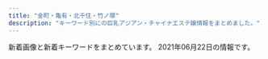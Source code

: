 ```yaml
---
title: "金町・亀有・北千住・竹ノ塚"
description: "キーワード別にの巨乳アジアン・チャイナエステ嬢情報をまとめました。"
---
```


新着画像と新着キーワードをまとめています。
2021年06月22日の情報です。

<DmmAffiliateIns />
<KeywordTable
  shops={
    [
    {
        "url": "https://lush.jpn.vin/",
        "name": "\u30e9\u30c3\u30b7\u30e5",
        "img_links": [
            "https://lush.jpn.vin/images/lb.png",
            "https://lush.jpn.vin/photos/sites/6/2020/12/2020121402091934.jpg",
            "https://lush.jpn.vin/images/tit_pick.jpg",
            "https://lush.jpn.vin/photos/sites/6/2020/12/2020121402082025.jpg",
            "https://lush.jpn.vin/photos/sites/6/2021/05/202105260132415.jpg",
            "https://lush.jpn.vin/photos/sites/6/2020/12/202012140206371.jpg",
            "https://lush.jpn.vin/images/room4.jpg",
            "https://lush.jpn.vin/images/tit_staff.jpg",
            "https://lush.jpn.vin/images/room1.jpg",
            "https://lush.jpn.vin/images/bg_comend.jpg",
            "https://lush.jpn.vin/images/end.jpg",
            "https://lush.jpn.vin/images/top.png",
            "https://lush.jpn.vin/images/rb.png",
            "https://lush.jpn.vin/images/room2.jpg",
            "https://lush.jpn.vin/photos/sites/6/2021/01/2021011906135643.jpg",
            "https://lush.jpn.vin/photos/sites/6/2021/02/2021021804400223.jpg",
            "https://lush.jpn.vin/images/side_mobile.png",
            "https://lush.jpn.vin/images/tit_news.png",
            "https://lush.jpn.vin/images/room3.jpg",
            "https://lush.jpn.vin/images/girl.png",
            "https://lush.jpn.vin/photos/sites/6/2021/01/2021012905303514.jpg",
            "https://lush.jpn.vin/images/border-bottom.png",
            "https://lush.jpn.vin/photos/sites/6/2020/12/2020121402072787.jpg"
        ],
        "station": "JR\u91d1\u753a\u99c5\u5317\u53e3",
        "keywords": {
            "86": 27,
            "90": 9,
            "87": 9,
            "D": 36,
            "85": 9,
            "88": 9,
            "C": 15,
            "89": 9
        }
    },
    {
        "keywords": {},
        "name": "heart Peace \uff5e\u30cf\u30fc\u30c8\u30d4\u30fc\u30b9\uff5e",
        "url": "https://heart-peace.business.site/",
        "img_links": [],
        "station": "\u7dbe\u702c\u99c5"
    },
    {
        "url": "https://renren.tyo.cm/",
        "keywords": {
            "E": 2,
            "85": 2,
            "C": 1,
            "88": 3,
            "D": 3,
            "86": 1,
            "83": 1,
            "F": 1
        },
        "station": "JR\u4e80\u6709\u99c5\u5357\u53e3",
        "name": "Aroma RenRen",
        "img_links": [
            "https://renren.tyo.cm/images/tit_pick.png",
            "https://renren.tyo.cm/images/acc5.jpg",
            "https://renren.tyo.cm/images/acc3.jpg",
            "https://renren.tyo.cm/images/acc6.jpg",
            "https://renren.tyo.cm/images/link_nav06.jpg",
            "https://renren.tyo.cm/photos/sites/41/2021/05/2021052004155822.jpg",
            "https://renren.tyo.cm/images/top.png",
            "https://renren.tyo.cm/images/side_mobile.jpg",
            "https://renren.tyo.cm/images/link_nav02.jpg",
            "https://renren.tyo.cm/photos/sites/41/2021/05/2021052004154611.jpg",
            "https://renren.tyo.cm/images/link_nav05.jpg",
            "https://renren.tyo.cm/images/acc1.jpg",
            "https://renren.tyo.cm/images/acc4.jpg",
            "https://renren.tyo.cm/images/link_nav01.jpg",
            "https://renren.tyo.cm/images/link_nav04.jpg",
            "https://renren.tyo.cm/images/side_tel.jpg",
            "https://renren.tyo.cm/images/sp_top.png",
            "https://renren.tyo.cm/photos/sites/41/2021/05/2021052004154256.jpg",
            "https://renren.tyo.cm/images/link_nav03.jpg",
            "https://renren.tyo.cm/photos/sites/41/2021/05/2021052004153875.jpg",
            "https://renren.tyo.cm/images/staff02.png",
            "https://renren.tyo.cm/photos/sites/41/2021/05/2021052004155498.jpg",
            "https://renren.tyo.cm/images/end.png",
            "https://renren.tyo.cm/images/tit_link.png",
            "https://renren.tyo.cm/images/staff01.png",
            "https://renren.tyo.cm/photos/sites/41/2021/05/2021052004155091.jpg",
            "https://renren.tyo.cm/images/tit_new.png",
            "https://renren.tyo.cm/photos/sites/41/2021/05/202105200415347.jpg",
            "https://renren.tyo.cm/images/acc2.jpg"
        ]
    },
    {
        "keywords": {},
        "url": "http://kenkohouse.com/",
        "img_links": [],
        "station": "JR\u4e80\u6709\u99c5\u5317\u53e3",
        "name": "\u30b5\u30e9\u30f3"
    },
    {
        "url": "http://esthe-aroma.xyz/",
        "keywords": {
            "87": 3,
            "86": 3
        },
        "name": "\u5927\u5bb6\u65cf",
        "img_links": [
            "http://esthe-aroma.xyz/images/acc.jpg",
            "http://esthe-aroma.xyz/images/esthe3.jpg",
            "http://esthe-aroma.xyz/images/cg01.jpg",
            "http://esthe-aroma.xyz/images/home.png",
            "http://esthe-aroma.xyz/images/main1.jpg",
            "http://esthe-aroma.xyz/images/gallery.png",
            "http://esthe-aroma.xyz/images/clear.png",
            "http://esthe-aroma.xyz/images/info.png",
            "http://esthe-aroma.xyz/images/main-sp.jpg",
            "http://esthe-aroma.xyz/images/friend.png",
            "http://esthe-aroma.xyz/images/header3.png",
            "http://esthe-aroma.xyz/images/blog_002.png",
            "http://esthe-aroma.xyz/images/home_002.png",
            "http://esthe-aroma.xyz/images/esthe1.jpg",
            "http://esthe-aroma.xyz/images/link.png",
            "http://esthe-aroma.xyz/images/cg02.jpg",
            "http://esthe-aroma.xyz/images/esthe2.jpg",
            "http://esthe-aroma.xyz/images/staff.png",
            "http://esthe-aroma.xyz/images/acc1.jpg"
        ],
        "station": "\u7af9\u30ce\u585a\u99c5\u6771\u53e3"
    },
    {
        "keywords": {
            "D": 20,
            "83": 5,
            "85": 10,
            "87": 5
        },
        "img_links": [
            "http://rakuen.ies.fun/photos/sites/40/2021/05/2021053105040626.jpg",
            "http://rakuen.ies.fun/images/room3.jpg",
            "http://rakuen.ies.fun/images/room1.jpg",
            "http://rakuen.ies.fun/images/s_link.png",
            "http://rakuen.ies.fun/images/room2.jpg",
            "http://rakuen.ies.fun/images/info.jpg",
            "http://rakuen.ies.fun/images/s_news.jpg",
            "http://rakuen.ies.fun/photos/sites/40/2021/05/2021053105040853.jpg",
            "http://rakuen.ies.fun/photos/sites/40/2021/05/2021053105040766.jpg",
            "http://rakuen.ies.fun/images/s_staff.png",
            "http://rakuen.ies.fun/images/info2.jpg",
            "http://rakuen.ies.fun/images/room4.jpg",
            "http://rakuen.ies.fun/images/s3.jpg",
            "http://rakuen.ies.fun/images/tel.jpg",
            "http://rakuen.ies.fun/images/mobile.jpg",
            "http://rakuen.ies.fun/photos/sites/40/2021/05/2021053105040675.jpg"
        ],
        "station": "\u897f\u65b0\u4e95\u99c5\u897f\u53e3",
        "url": "http://rakuen.ies.fun/",
        "name": "\u7e01"
    },
    {
        "name": "\u82b1\u6d77",
        "url": "http://manzoku666.ests.jp/",
        "station": "JR\u4e80\u6709\u99c5\u5317\u53e3",
        "img_links": [],
        "keywords": {}
    },
    {
        "img_links": [
            "http://spring02.est888.com/css/top02-left.png",
            "http://spring02.est888.com/css/staff/staff11.png",
            "http://spring02.est888.com/css/nav/nav-005.png",
            "http://spring02.est888.com/css/staff/staff01-a.png",
            "http://spring02.est888.com/css/staff/staff12-b.png",
            "http://spring02.est888.com/css/staff/staff010.png",
            "http://spring02.est888.com/css/staff/staff005-b.png",
            "http://spring02.est888.com/css/staff/staff01.png",
            "http://spring02.est888.com/css/top04.png",
            "http://spring02.est888.com/css/staff/staff11-a.png",
            "http://spring02.est888.com/css/staff/staff008-b.png",
            "http://spring02.est888.com/css/tel.png",
            "http://spring02.est888.com/css/staff/staff09-a.png",
            "http://spring02.est888.com/css/staff/staff005.png",
            "http://spring02.est888.com/css/staff/staff003-b.png",
            "http://spring02.est888.com/css/staff/staff04-b.png",
            "http://spring02.est888.com/css/nav/nav-006.png",
            "http://spring02.est888.com/css/staff/staff010-b.png",
            "http://spring02.est888.com/css/staff/staff03-a.png",
            "http://spring02.est888.com/css/staff/staff005-a.png",
            "http://spring02.est888.com/css/osusume01.png",
            "http://spring02.est888.com/css/staff/staff010-a.png",
            "http://spring02.est888.com/css/staff/staff04-a.png",
            "http://spring02.est888.com/css/top003.png",
            "http://spring02.est888.com/css/nav/nav-001.png",
            "http://spring02.est888.com/css/nav/nav-002.png",
            "http://spring02.est888.com/css/staff/staff09.png",
            "http://spring02.est888.com/css/nav/nav-004.png",
            "http://spring02.est888.com/css/staff/staff01-b.png",
            "http://spring02.est888.com/css/staff/staff03.png",
            "http://spring02.est888.com/css/top01.png",
            "http://spring02.est888.com/css/nav/nav-003.png",
            "http://spring02.est888.com/css/staff/staff12-a.png",
            "http://spring02.est888.com/css/staff/staff12.png",
            "http://spring02.est888.com/css/staff/staff0008.png",
            "http://spring02.est888.com/css/staff/staff09-b.png",
            "http://spring02.est888.com/css/staff/staff04.png",
            "http://spring02.est888.com/css/staff/staff11-b.png"
        ],
        "url": "http://spring02.est888.com/",
        "keywords": {
            "90": 3,
            "G": 1,
            "85": 3,
            "89": 1,
            "E": 2,
            "84": 1,
            "C": 4,
            "91": 1
        },
        "name": "Spring-\u30b9\u30d7\u30ea\u30f3\u30b0-",
        "station": "\u7dbe\u702c\u99c5\u897f\u53e3"
    },
    {
        "name": "\u685c",
        "img_links": [
            "https://besteste.com/staffPhoto/b20210206174200.jpg",
            "https://besteste.com/staffPhoto/b20210206174605.jpg",
            "https://besteste.com/staffPhoto/b20210617135051.jpg",
            "https://besteste.com/staffPhoto/b20210617134943.jpg",
            "https://besteste.com/images/returnBtn.png",
            "https://besteste.com/staffPhoto/b20210206174033.jpg",
            "https://besteste.com/images/slider1/03.jpg",
            "https://besteste.com/staffPhoto/s20210617134705.jpg",
            "https://besteste.com/staffPhoto/b20210206174451.jpg",
            "https://besteste.com/js/sliderLine/slide_next.png",
            "https://besteste.com/staffPhoto/s20210617134905.jpg",
            "https://besteste.com/staffPhoto/b20210617135141.jpg",
            "https://besteste.com/images/mobile.jpg",
            "https://besteste.com/staffPhoto/s20210617135051.jpg",
            "https://besteste.com/js/sliderLine/slide_prev.png",
            "https://besteste.com/staffPhoto/s20210617135141.jpg",
            "https://besteste.com/staffPhoto/s20210617134943.jpg",
            "https://besteste.com/staffPhoto/b20210617134905.jpg",
            "https://besteste.com/staffPhoto/b20210206174329.jpg",
            "https://besteste.com/staffPhoto/s20210617134529.jpg",
            "https://besteste.com/images/slider1/01.jpg",
            "https://besteste.com/staffPhoto/s20210617134759.jpg",
            "https://besteste.com/staffPhoto/b20210617134759.jpg",
            "https://besteste.com/staffPhoto/b20210617134705.jpg",
            "https://besteste.com/staffPhoto/b20210617134529.jpg"
        ],
        "keywords": {
            "D": 1,
            "86": 1,
            "C": 1
        },
        "station": "JR\u4e80\u6709\u99c5\u5317\u53e3",
        "url": "https://besteste.com/"
    },
    {
        "url": "http://angela.esjp.xyz/",
        "keywords": {},
        "station": "\u7dbe\u702c\u99c5\u6771\u53e3",
        "name": "Angela \u30a2\u30f3\u30b8\u30a7\u30e9",
        "img_links": [
            "http://angela.esjp.xyz/images/nophotos.jpg",
            "http://angela.esjp.xyz/images/topbg.jpg",
            "http://angela.esjp.xyz/images/newsbg.png",
            "http://angela.esjp.xyz/images/roomimg/photo01.jpg",
            "http://angela.esjp.xyz/girl/2.jpg",
            "http://angela.esjp.xyz/girl/1.jpg",
            "http://angela.esjp.xyz/girl/6.jpg",
            "http://angela.esjp.xyz/girl/4.jpg",
            "http://angela.esjp.xyz/girl/5.jpg",
            "http://angela.esjp.xyz/girl/3.jpg",
            "http://angela.esjp.xyz/images/staff_bg.png",
            "http://angela.esjp.xyz/images/roomimg/photo02.jpg",
            "http://angela.esjp.xyz/images/tel_footer.png",
            "http://angela.esjp.xyz/images/pickup_line.png",
            "http://angela.esjp.xyz/images/mobile_bg.png"
        ]
    },
    {
        "keywords": {
            "90": 2,
            "E": 6,
            "88": 4,
            "86": 2,
            "D": 8,
            "83": 4,
            "87": 2
        },
        "url": "https://arzt-spa.iest.info/",
        "name": "Arzt spa\u30fb\u30a2\u30eb\u30c4\u30b9\u30d1",
        "img_links": [
            "https://arzt-spa.iest.info/photos/sites/8/2021/05/2021052003571253.jpg",
            "https://arzt-spa.iest.info/images/line1.jpg",
            "https://arzt-spa.iest.info/photos/sites/8/2021/05/2021051108091387.jpg",
            "https://arzt-spa.iest.info/images/acc1.jpg",
            "https://arzt-spa.iest.info/photos/sites/8/2021/05/2021052102074914.jpg",
            "https://arzt-spa.iest.info/images/staff0.jpg",
            "https://arzt-spa.iest.info/images/news.jpg",
            "https://arzt-spa.iest.info/photos/sites/8/2021/05/2021052003571283.jpg",
            "https://arzt-spa.iest.info/images/end.jpg",
            "https://arzt-spa.iest.info/images/mobile.jpg",
            "https://arzt-spa.iest.info/images/link_line.jpg",
            "https://arzt-spa.iest.info/photos/sites/8/2021/04/202104290958056.jpg",
            "https://arzt-spa.iest.info/images/acc5.jpg",
            "https://arzt-spa.iest.info/images/acc4.jpg",
            "https://arzt-spa.iest.info/images/acc6.jpg",
            "https://arzt-spa.iest.info/images/pick.jpg",
            "https://arzt-spa.iest.info/images/top.jpg",
            "https://arzt-spa.iest.info/images/acc2.jpg",
            "https://arzt-spa.iest.info/photos/sites/8/2021/04/2021042909585676.jpg",
            "https://arzt-spa.iest.info/photos/sites/8/2021/05/2021052102083831.jpg",
            "https://arzt-spa.iest.info/images/acc3.jpg",
            "https://arzt-spa.iest.info/images/bjs3.jpg",
            "https://arzt-spa.iest.info/images/girl_bt.jpg",
            "https://arzt-spa.iest.info/images/staff_line.jpg"
        ],
        "station": "JR\u4e80\u6709\u99c5\u5357\u53e3"
    },
    {
        "keywords": {
            "88": 4,
            "86": 14,
            "D": 18
        },
        "station": "JR\u91d1\u753a\u99c5\u5317\u53e3",
        "url": "http://esthe-aroma.biz/",
        "name": "Sakura",
        "img_links": [
            "http://esthe-aroma.biz/img/cg09.jpg",
            "http://esthe-aroma.biz/img/cg01.jpg",
            "http://esthe-aroma.biz/img/syst.jpg",
            "http://esthe-aroma.biz/img/cg041.jpg",
            "http://esthe-aroma.biz/img/cg021.jpg",
            "http://esthe-aroma.biz/img/tr01.jpg",
            "http://esthe-aroma.biz/img/m05a.jpg",
            "http://esthe-aroma.biz/img/m03a.jpg",
            "http://esthe-aroma.biz/img/acct.jpg",
            "http://esthe-aroma.biz/img/m03.jpg",
            "http://esthe-aroma.biz/img/stal.jpg",
            "http://esthe-aroma.biz/img/no.png",
            "http://esthe-aroma.biz/img/cg04.jpg",
            "http://esthe-aroma.biz/img/top.jpg",
            "http://esthe-aroma.biz/img/m01a.jpg",
            "http://esthe-aroma.biz/img/cg06.jpg",
            "http://esthe-aroma.biz/img/fla02.jpg",
            "http://esthe-aroma.biz/img/cg07.jpg",
            "http://esthe-aroma.biz/img/m02.jpg",
            "http://esthe-aroma.biz/img/cg011.jpg",
            "http://esthe-aroma.biz/img/m05.jpg",
            "http://esthe-aroma.biz/img/m01.jpg",
            "http://esthe-aroma.biz/img/fla01.jpg",
            "http://esthe-aroma.biz/img/cg02.jpg",
            "http://esthe-aroma.biz/img/m04.jpg",
            "http://esthe-aroma.biz/img/cg03.jpg",
            "http://esthe-aroma.biz/img/m02a.jpg",
            "http://esthe-aroma.biz/img/fla03.jpg",
            "http://esthe-aroma.biz/img/ff.jpg",
            "http://esthe-aroma.biz/img/m06.jpg",
            "http://esthe-aroma.biz/img/cg05.jpg",
            "http://esthe-aroma.biz/img/cg10.jpg",
            "http://esthe-aroma.biz/img/cg101.jpg",
            "http://esthe-aroma.biz/img/tr02.jpg"
        ]
    },
    {
        "station": "JR\u4e80\u6709\u99c5\u5317\u53e3",
        "img_links": [
            "http://www.maria0228.com/img/aya.jpg",
            "http://www.maria0228.com/img/5.jpg",
            "http://www.maria0228.com/img/ayumi.jpg",
            "http://www.maria0228.com/img/nana.jpg",
            "http://www.maria0228.com/img/mina.jpg",
            "http://www.maria0228.com/img/6.jpg",
            "http://www.maria0228.com/img/erika.jpg",
            "http://www.maria0228.com/img/2.jpg",
            "http://www.maria0228.com/img/yuri.jpg",
            "http://www.maria0228.com/img/4.jpg",
            "http://www.maria0228.com/img/7.jpg",
            "http://www.maria0228.com/img/3.jpg",
            "http://www.maria0228.com/img/danni.jpg",
            "http://www.maria0228.com/img/1.jpg"
        ],
        "name": "\u7652\u3057\u306e\u5bb6",
        "keywords": {},
        "url": "http://www.maria0228.com/"
    },
    {
        "url": "http://iris.este.work/",
        "station": "JR\u5317\u5343\u4f4f\u99c5\u6771\u53e3",
        "name": "IRIS \uff5e\u30a2\u30a4\u30ea\u30b9\uff5e",
        "keywords": {
            "85": 3,
            "86": 3,
            "E": 2,
            "D": 4,
            "90": 1,
            "83": 1,
            "84": 1,
            "C": 2,
            "87": 1
        },
        "img_links": [
            "http://iris.este.work/2/uploadimg/1597806778.jpg",
            "http://iris.este.work/sys1.jpg",
            "http://iris.este.work/2/uploadimg/1591787978.jpg",
            "http://iris.este.work/head.jpg",
            "http://iris.este.work/2/uploadimg/1610606533.jpg",
            "http://iris.este.work/int1.png",
            "http://iris.este.work/staff_t.jpg",
            "http://iris.este.work/2/uploadimg/1610606666.jpg",
            "http://iris.este.work/s1.png",
            "http://iris.este.work/sys2.jpg",
            "http://iris.este.work/2/uploadimg/1587527299.jpg",
            "http://iris.este.work/news.jpg",
            "http://iris.este.work/2/uploadimg/1597642441.jpeg",
            "http://iris.este.work/2/uploadimg/1615527059.jpeg",
            "http://iris.este.work/2/uploadimg/1607661251.jpg",
            "http://iris.este.work/2/uploadimg/1604372331.jpg",
            "http://iris.este.work/2/uploadimg/1587527512.jpg"
        ]
    },
    {
        "url": "https://s-esthe.biz/",
        "img_links": [
            "https://s-esthe.biz/wp-content/themes/este/img/1.jpg",
            "https://s-esthe.biz/wp-content/themes/este/img/tel_footer.png",
            "https://s-esthe.biz/wp-content/themes/este/img/top-img02.png",
            "https://s-esthe.biz/wp-content/themes/este/img/tel_header.png",
            "https://s-esthe.biz/wp-content/uploads/2019/06/23456hito.jpg",
            "https://s-esthe.biz/wp-content/themes/este/img/call.png",
            "https://s-esthe.biz/wp-content/themes/este/img/top-img01b.png",
            "https://s-esthe.biz/wp-content/uploads/2019/06/651hito.jpg",
            "https://s-esthe.biz/wp-content/themes/este/img/2.jpg",
            "https://s-esthe.biz/wp-content/uploads/2021/05/211nss.jpg",
            "https://s-esthe.biz/wp-content/uploads/2019/06/345678hito.jpg",
            "https://s-esthe.biz/wp-content/uploads/2019/06/47567uhito.jpg",
            "https://s-esthe.biz/wp-content/themes/este/img/top-img01a.png",
            "https://s-esthe.biz/wp-content/themes/este/img/3.jpg",
            "https://s-esthe.biz/wp-content/themes/este/img/4.jpg"
        ],
        "station": "\u5343\u4f4f\u5927\u6a4b\u99c5",
        "name": "\u30d0\u30e9\u306e\u7a7a\u9593",
        "keywords": {
            "E": 6,
            "D": 12
        }
    },
    {
        "name": "\u30e9\u30c3\u30ad\u30fc\u30b9\u30bf\u30fc",
        "url": "http://www.luckystar.esturl.com/",
        "img_links": [
            "http://www.luckystar.esturl.com/images/slider/3.jpg",
            "http://www.luckystar.esturl.com/files/006.jpg",
            "http://www.luckystar.esturl.com/img/pickup.jpg",
            "http://www.luckystar.esturl.com/files/002-02.jpg",
            "http://www.luckystar.esturl.com/files/007-03.jpg",
            "http://www.luckystar.esturl.com/files/005-03.jpg",
            "http://www.luckystar.esturl.com/files/005-02.jpg",
            "http://www.luckystar.esturl.com/files/001.jpg",
            "http://www.luckystar.esturl.com/img/goback.jpg",
            "http://www.luckystar.esturl.com/files/006-02.jpg",
            "http://www.luckystar.esturl.com/files/001-03.jpg",
            "http://www.luckystar.esturl.com/img/btn_blog.png",
            "http://www.luckystar.esturl.com/img/ttl_news.png",
            "http://www.luckystar.esturl.com/files/005.jpg",
            "http://www.luckystar.esturl.com/files/007-02.jpg",
            "http://www.luckystar.esturl.com/files/003-03.jpg",
            "http://www.luckystar.esturl.com/img/tel.png",
            "http://www.luckystar.esturl.com/files/003.jpg",
            "http://www.luckystar.esturl.com/images/slider/1.jpg",
            "http://www.luckystar.esturl.com/img/ttl_info.png",
            "http://www.luckystar.esturl.com/files/001-02.jpg",
            "http://www.luckystar.esturl.com/files/002.jpg",
            "http://www.luckystar.esturl.com/images/slider/2.jpg",
            "http://www.luckystar.esturl.com/files/007.jpg",
            "http://www.luckystar.esturl.com/files/003-02.jpg",
            "http://www.luckystar.esturl.com/files/006-03.jpg",
            "http://www.luckystar.esturl.com/files/002-03.jpg"
        ],
        "keywords": {
            "86": 4,
            "C": 13,
            "87": 8,
            "D": 12
        },
        "station": "JR\u4e80\u6709\u99c5\u5317\u53e3"
    },
    {
        "station": "JR\u4e80\u6709\u99c5\u5317\u53e3",
        "keywords": {},
        "url": "https://white.tyo.cm/",
        "name": "W\u30fb\u30db\u30ef\u30a4\u30c8",
        "img_links": []
    },
    {
        "keywords": {
            "88": 3,
            "D": 6,
            "86": 3
        },
        "station": "\u4e94\u53cd\u91ce\u99c5",
        "img_links": [
            "http://www.relax-miyabi.com/img/top-course_off.jpg",
            "http://www.relax-miyabi.com/img/glo_06_off.jpg",
            "http://www.relax-miyabi.com/img/top-course2_off.jpg",
            "http://www.relax-miyabi.com/files/014.jpg",
            "http://www.relax-miyabi.com/img/slider/3.jpg",
            "http://www.relax-miyabi.com/files/019-02.jpg",
            "http://www.relax-miyabi.com/img/bnr-01_off.jpg",
            "http://www.relax-miyabi.com/img/glo_05_off.jpg",
            "http://www.relax-miyabi.com/files/019.jpg",
            "http://www.relax-miyabi.com/img/glo_01_off.jpg",
            "http://www.relax-miyabi.com/img/glo_02_off.jpg",
            "http://www.relax-miyabi.com/img/icon_tel.png",
            "http://www.relax-miyabi.com/img/slider/2.jpg",
            "http://www.relax-miyabi.com/files/014-03.jpg",
            "http://www.relax-miyabi.com/img/glo_03_off.jpg",
            "http://www.relax-miyabi.com/img/footer-top_off.jpg",
            "http://www.relax-miyabi.com/files/019-03.jpg",
            "http://www.relax-miyabi.com/img/glo_04_off.jpg",
            "http://www.relax-miyabi.com/img/top-h5R.jpg",
            "http://www.relax-miyabi.com/img/slider/1.jpg",
            "http://www.relax-miyabi.com/img/top-h5R2.jpg",
            "http://www.relax-miyabi.com/files/014-02.jpg",
            "http://www.relax-miyabi.com/img/bnr-02_off.jpg",
            "http://www.relax-miyabi.com/img/h4-top.jpg"
        ],
        "name": "\u96c5",
        "url": "http://www.relax-miyabi.com/"
    },
    {
        "station": "\u6885\u5cf6\u99c5",
        "img_links": [
            "http://relax-esthe.tokyo/css/staff/staff05.png",
            "http://relax-esthe.tokyo/css/m-top-right02.jpg",
            "http://relax-esthe.tokyo/css/m-top-right03.jpg",
            "http://relax-esthe.tokyo/images/call.png",
            "http://relax-esthe.tokyo/css/staff/staff07.png",
            "http://relax-esthe.tokyo/css/staff/staff01.png",
            "http://relax-esthe.tokyo/css/m-top02.jpg",
            "http://relax-esthe.tokyo/css/m-yejiao.jpg",
            "http://relax-esthe.tokyo/css/top-left01.jpg",
            "http://relax-esthe.tokyo/css/staff/staff02.png",
            "http://relax-esthe.tokyo/css/m-top-right04.jpg",
            "http://relax-esthe.tokyo/css/m-right.jpg",
            "http://relax-esthe.tokyo/css/staff/staff03.png",
            "http://relax-esthe.tokyo/css/m-top-right01.jpg",
            "http://relax-esthe.tokyo/css/staff/staff09.png",
            "http://relax-esthe.tokyo/css/m-left.jpg",
            "http://relax-esthe.tokyo/css/m-head1.jpg"
        ],
        "name": "Amor-\u30a2\u30e2\u30fc\u30eb-",
        "url": "http://relax-esthe.tokyo/",
        "keywords": {}
    },
    {
        "keywords": {
            "85": 2,
            "E": 1,
            "91": 1,
            "90": 5,
            "89": 1,
            "D": 3,
            "C": 3,
            "84": 1
        },
        "img_links": [
            "http://spring.est888.com/css/top001.png",
            "http://spring.est888.com/css/staff/staff17.png",
            "http://spring.est888.com/css/staff/staff14-b.png",
            "http://spring.est888.com/css/staff/staff001.png",
            "http://spring.est888.com/css/staff/staff010.png",
            "http://spring.est888.com/css/staff/staff11.png",
            "http://spring.est888.com/css/staff/staff16-b.png",
            "http://spring.est888.com/css/nav/nav-001.png",
            "http://spring.est888.com/css/staff/staff14.png",
            "http://spring.est888.com/css/staff/staff17-b.png",
            "http://spring.est888.com/css/nav/nav-004.png",
            "http://spring.est888.com/css/staff/staff0005.png",
            "http://spring.est888.com/css/staff/staff0010-b.png",
            "http://spring.est888.com/css/staff/staff11-a.png",
            "http://spring.est888.com/css/staff/staff11-b.png",
            "http://spring.est888.com/css/staff/staff004.png",
            "http://spring.est888.com/css/nav/nav-006.png",
            "http://spring.est888.com/css/staff/staff012-b.png",
            "http://spring.est888.com/css/staff/staff13.png",
            "http://spring.est888.com/css/staff/staff012-a.png",
            "http://spring.est888.com/css/staff/staff16.png",
            "http://spring.est888.com/css/staff/staff004-a.png",
            "http://spring.est888.com/css/top0000000003.jpg",
            "http://spring.est888.com/css/staff/staff0005-a.png",
            "http://spring.est888.com/css/staff/staff004-b.png",
            "http://spring.est888.com/css/staff/staff0005-b.png",
            "http://spring.est888.com/css/nav/nav-005.png",
            "http://spring.est888.com/css/staff/staff13-a.png",
            "http://spring.est888.com/css/nav/nav-003.png",
            "http://spring.est888.com/css/staff/staff001-a.png",
            "http://spring.est888.com/css/nav/nav-002.png",
            "http://spring.est888.com/css/tel.png",
            "http://spring.est888.com/css/staff/staff14-a.png",
            "http://spring.est888.com/css/staff/staff17-a.png",
            "http://spring.est888.com/css/staff/staff001-b.png",
            "http://spring.est888.com/css/staff/staff012.png",
            "http://spring.est888.com/css/staff/staff16-a.png",
            "http://spring.est888.com/css/staff/staff010-a.png"
        ],
        "url": "http://spring.est888.com/",
        "station": "JR\u91d1\u753a\u99c5\u5317\u53e3",
        "name": "Spring \uff5e\u30b9\u30d7\u30ea\u30f3\u30b0\uff5e"
    },
    {
        "station": "JR\u4e80\u6709\u99c5\u5357\u53e3",
        "img_links": [
            "https://bright.xyz.mn/images/staff_bj3.jpg",
            "https://bright.xyz.mn/images/mobile.jpg",
            "https://bright.xyz.mn/photos/sites/10/2021/05/202105210145508.jpg",
            "https://bright.xyz.mn/photos/sites/10/2021/05/2021052101403735.jpg",
            "https://bright.xyz.mn/photos/sites/10/2020/08/2020081003373252.jpg",
            "https://bright.xyz.mn/images/new.jpg",
            "https://bright.xyz.mn/photos/sites/10/2020/07/202007261153576.jpg",
            "https://bright.xyz.mn/images/s_news.jpg",
            "https://bright.xyz.mn/images/s_pick.png",
            "https://bright.xyz.mn/images/line.png",
            "https://bright.xyz.mn/photos/sites/10/2020/08/2020081003373131.jpg",
            "https://bright.xyz.mn/photos/sites/10/2021/05/2021052101403735-308x411.jpg",
            "https://bright.xyz.mn/images/2.jpg",
            "https://bright.xyz.mn/photos/sites/10/2021/05/2021052101451231.jpg",
            "https://bright.xyz.mn/photos/sites/10/2020/07/2020072611535558.jpg",
            "https://bright.xyz.mn/photos/sites/10/2020/01/2020010607464468.jpg",
            "https://bright.xyz.mn/photos/sites/10/2021/05/2021052003325366.jpg",
            "https://bright.xyz.mn/images/s_therapist.jpg",
            "https://bright.xyz.mn/images/end.png",
            "https://bright.xyz.mn/images/news_bj3.jpg",
            "https://bright.xyz.mn/photos/sites/10/2021/05/2021052101453282.jpg",
            "https://bright.xyz.mn/photos/sites/10/2021/05/2021052101453282-308x411.jpg",
            "https://bright.xyz.mn/photos/sites/10/2020/07/2020072612030016.jpg",
            "https://bright.xyz.mn/photos/sites/10/2021/05/202105210145508-308x411.jpg",
            "https://bright.xyz.mn/images/s_link.jpg",
            "https://bright.xyz.mn/images/1.jpg",
            "https://bright.xyz.mn/images/top.png",
            "https://bright.xyz.mn/images/s_face.jpg"
        ],
        "url": "https://bright.xyz.mn/",
        "name": "Plaisir\u30fb\u30d7\u30ec\u30b8\u30fc\u30eb",
        "keywords": {
            "91": 18,
            "G": 38,
            "C": 2,
            "87": 18,
            "85": 36,
            "D": 56,
            "86": 18,
            "92": 18,
            "88": 36,
            "E": 58
        }
    },
    {
        "url": "http://seifukulure.esnavi.work/",
        "name": "\u5236\u670d\u306e\u8a98\u60d1",
        "station": "JR\u5317\u5343\u4f4f\u99c5\u897f\u53e3",
        "keywords": {
            "89": 1,
            "85": 2,
            "90": 2,
            "88": 1,
            "86": 1
        },
        "img_links": [
            "http://seifukulure.esnavi.work/2/uploadimg/1623199286.jpeg",
            "http://seifukulure.esnavi.work/2/uploadimg/1623199458.jpeg",
            "http://seifukulure.esnavi.work/2/uploadimg/1623198943.jpeg",
            "http://seifukulure.esnavi.work/massage1.png",
            "http://seifukulure.esnavi.work/nei_bj3.jpg",
            "http://seifukulure.esnavi.work/6.jpg",
            "http://seifukulure.esnavi.work/1.png",
            "http://seifukulure.esnavi.work/2.png",
            "http://seifukulure.esnavi.work/s_massage.png",
            "http://seifukulure.esnavi.work/top.png",
            "http://seifukulure.esnavi.work/news.png",
            "http://seifukulure.esnavi.work/2/uploadimg/1623199126.jpeg",
            "http://seifukulure.esnavi.work/nei5.jpg",
            "http://seifukulure.esnavi.work/int2.png",
            "http://seifukulure.esnavi.work/nei3.jpg",
            "http://seifukulure.esnavi.work/s_staff.png",
            "http://seifukulure.esnavi.work/biaoti.jpg",
            "http://seifukulure.esnavi.work/2/uploadimg/1623199572.jpeg",
            "http://seifukulure.esnavi.work/2/uploadimg/1623198856.jpeg",
            "http://seifukulure.esnavi.work/staff1.jpg",
            "http://seifukulure.esnavi.work/2/uploadimg/1623199012.jpeg"
        ]
    },
    {
        "name": "\u604b\u4eba\u697d\u5712",
        "station": "JR\u4e80\u6709\u99c5\u5357\u53e3",
        "img_links": [
            "http://koi.rankuens.com/css/right.jpg",
            "http://koi.rankuens.com/css/staff/staff09.jpg",
            "http://koi.rankuens.com/css/staff/staff08.jpg",
            "http://koi.rankuens.com/css/nav/nav02.jpg",
            "http://koi.rankuens.com/css/staff/staff00006.jpg",
            "http://koi.rankuens.com/css/nav/nav05.jpg",
            "http://koi.rankuens.com/css/staff/staff11-a.jpg",
            "http://koi.rankuens.com/css/top004.jpg",
            "http://koi.rankuens.com/css/left.jpg",
            "http://koi.rankuens.com/css/nav/nav01.jpg",
            "http://koi.rankuens.com/css/staff/staff12-a.jpg",
            "http://koi.rankuens.com/css/nav/nav04.jpg",
            "http://koi.rankuens.com/css/staff/staff00005.jpg",
            "http://koi.rankuens.com/css/nav/nav03.jpg",
            "http://koi.rankuens.com/css/nav/nav06.jpg",
            "http://koi.rankuens.com/css/head03.jpg",
            "http://koi.rankuens.com/css/top00000001.jpg",
            "http://koi.rankuens.com/css/staff/staff11-b.jpg",
            "http://koi.rankuens.com/css/top005.jpg"
        ],
        "url": "http://koi.rankuens.com/",
        "keywords": {
            "87": 1,
            "D": 5,
            "88": 1,
            "89": 2,
            "E": 1,
            "86": 2
        }
    },
    {
        "keywords": {},
        "img_links": [
            "http://e-luxury.work/img/kayo2.jpg",
            "http://e-luxury.work/img/kayo1.jpg",
            "http://e-luxury.work/images/7.jpg",
            "http://e-luxury.work/images/sys.jpg",
            "http://e-luxury.work/images/5.jpg",
            "http://e-luxury.work/images/tt.jpg",
            "http://e-luxury.work/img/minami1.jpg",
            "http://e-luxury.work/images/interior_t.jpg",
            "http://e-luxury.work/img/momoka1.jpg",
            "http://e-luxury.work/images/b1.jpg",
            "http://e-luxury.work/images/news.jpg",
            "http://e-luxury.work/images/int1.jpg",
            "http://e-luxury.work/images/tel.jpg",
            "http://e-luxury.work/images/mobile.jpg",
            "http://e-luxury.work/images/head.jpg",
            "http://e-luxury.work/img/mina1.jpg",
            "http://e-luxury.work/images/int2.jpg",
            "http://e-luxury.work/images/1.jpg",
            "http://e-luxury.work/img/yuki1.jpg",
            "http://e-luxury.work/img/mimi1.jpg",
            "http://e-luxury.work/images/staff_t.jpg",
            "http://e-luxury.work/images/3.jpg",
            "http://e-luxury.work/images/6.jpg",
            "http://e-luxury.work/images/ta.jpg",
            "http://e-luxury.work/images/2.jpg",
            "http://e-luxury.work/images/4.jpg",
            "http://e-luxury.work/img/eri1.jpg"
        ],
        "url": "http://e-luxury.work/",
        "station": "\u7dbe\u702c\u99c5\u897f\u53e3",
        "name": "Angel"
    },
    {
        "name": "\u96c5",
        "keywords": {
            "D": 6
        },
        "img_links": [
            "http://esthe-massage.pink/images/pick.jpg",
            "http://esthe-massage.pink/sp/images/top-img01.png",
            "http://esthe-massage.pink/images/mobile1.jpg",
            "http://esthe-massage.pink/images/line.jpg",
            "http://esthe-massage.pink/sp/images/cg1.jpg",
            "http://esthe-massage.pink/images/staff_s.jpg",
            "http://esthe-massage.pink/sp/images/tel.png",
            "http://esthe-massage.pink/sp/images/cg2.jpg",
            "http://esthe-massage.pink/images/tb.png",
            "http://esthe-massage.pink/images/cg9.jpg",
            "http://esthe-massage.pink/sp/images/cg7.jpg",
            "http://esthe-massage.pink/images/cg7.jpg",
            "http://esthe-massage.pink/sp/images/telb.png",
            "http://esthe-massage.pink/sp/images/cg3.jpg",
            "http://esthe-massage.pink/images/mobile.jpg",
            "http://esthe-massage.pink/images/line2.jpg",
            "http://esthe-massage.pink/images/staff_tit.jpg",
            "http://esthe-massage.pink/sp/images/cg6.jpg",
            "http://esthe-massage.pink/images/cg1.jpg",
            "http://esthe-massage.pink/images/end3.png",
            "http://esthe-massage.pink/images/bb.png",
            "http://esthe-massage.pink/images/news.jpg",
            "http://esthe-massage.pink/sp/images/teline.png",
            "http://esthe-massage.pink/images/cg3.jpg",
            "http://esthe-massage.pink/images/top.png",
            "http://esthe-massage.pink/images/cg6.jpg",
            "http://esthe-massage.pink/images/cg2.jpg",
            "http://esthe-massage.pink/images/compaign.jpg",
            "http://esthe-massage.pink/images/aboutus.jpg",
            "http://esthe-massage.pink/images/tb1.png",
            "http://esthe-massage.pink/sp/images/cg9.jpg",
            "http://esthe-massage.pink/images/newface.jpg"
        ],
        "url": "http://esthe-massage.pink/",
        "station": "JR\u91d1\u753a\u99c5\u5317\u53e3"
    },
    {
        "keywords": {},
        "url": "http://aroma-heal.com/",
        "name": "\u7f8e\u5802",
        "img_links": [
            "http://aroma-heal.com/img/t-o.jpg",
            "http://aroma-heal.com/img/paypay.png",
            "http://aroma-heal.com/img/info.jpg",
            "http://aroma-heal.com/img/sys2.png",
            "http://aroma-heal.com/img/adrs.jpg",
            "http://aroma-heal.com/img/t-t.jpg",
            "http://aroma-heal.com/img/t-s.jpg",
            "http://aroma-heal.com/img/tel.jpg",
            "http://aroma-heal.com/staff/aoi/01.jpg",
            "http://aroma-heal.com/img/cam.jpg",
            "http://aroma-heal.com/img/botton.jpg",
            "http://aroma-heal.com/img/sysetc.png",
            "http://aroma-heal.com/img/pic.jpg",
            "http://aroma-heal.com/img/add.jpg",
            "http://aroma-heal.com/img/t-a.jpg",
            "http://aroma-heal.com/img/t-r.jpg",
            "http://aroma-heal.com/staff/yuki/01.jpg",
            "http://aroma-heal.com/img/tit.jpg",
            "http://aroma-heal.com/img/sys1.png",
            "http://aroma-heal.com/staff/mimi/01.jpg",
            "http://aroma-heal.com/img/pc.jpg",
            "http://aroma-heal.com/img/sys3.png",
            "http://aroma-heal.com/img/sys4.png"
        ],
        "station": "JR\u5317\u5343\u4f4f\u99c5\u6771\u53e3"
    },
    {
        "img_links": [
            "http://iyasinobara.oks.bz/images/s_shedule.jpg",
            "http://iyasinobara.oks.bz/photos/sites/36/2021/03/2021030303232197.jpg",
            "http://iyasinobara.oks.bz/images/s_news.jpg",
            "http://iyasinobara.oks.bz/images/room3.jpg",
            "http://iyasinobara.oks.bz/photos/sites/36/2020/02/2020021401252254.jpg",
            "http://iyasinobara.oks.bz/images/room1.jpg",
            "http://iyasinobara.oks.bz/images/top.jpg",
            "http://iyasinobara.oks.bz/images/room2.jpg",
            "http://iyasinobara.oks.bz/images/mobile.jpg",
            "http://iyasinobara.oks.bz/images/s_staff.jpg",
            "http://iyasinobara.oks.bz/photos/sites/36/2020/11/2020112101523963.jpg",
            "http://iyasinobara.oks.bz/photos/sites/36/2021/06/2021061008395550.jpg",
            "http://iyasinobara.oks.bz/images/room4.jpg"
        ],
        "station": "JR\u91d1\u753a\u99c5\u5317\u53e3",
        "name": "\u7652\u3057\u306e\u8594\u8587",
        "url": "http://iyasinobara.oks.bz/",
        "keywords": {
            "83": 5,
            "F": 5,
            "90": 5,
            "85": 5,
            "C": 16,
            "D": 10,
            "82": 5
        }
    },
    {
        "station": "JR\u91d1\u753a\u99c5\u5317\u53e3",
        "url": "http://www.kenyoku.work/",
        "keywords": {},
        "img_links": [
            "http://www.kenyoku.work/img/risa1.jpg",
            "http://www.kenyoku.work/images/head.jpg",
            "http://www.kenyoku.work/img/ami1.jpg",
            "http://www.kenyoku.work/images/int2.png",
            "http://www.kenyoku.work/images/b1.jpg",
            "http://www.kenyoku.work/images/b2.jpg",
            "http://www.kenyoku.work/img/miki1.jpg",
            "http://www.kenyoku.work/images/1.jpg",
            "http://www.kenyoku.work/images/int1.png",
            "http://www.kenyoku.work/images/mobile.jpg",
            "http://www.kenyoku.work/images/s1.png",
            "http://www.kenyoku.work/images/info.png",
            "http://www.kenyoku.work/images/sys.jpg",
            "http://www.kenyoku.work/img/hana1.jpg",
            "http://www.kenyoku.work/images/4.jpg",
            "http://www.kenyoku.work/images/news.jpg",
            "http://www.kenyoku.work/images/staff_t.jpg",
            "http://www.kenyoku.work/images/interior_t.jpg",
            "http://www.kenyoku.work/images/3.jpg",
            "http://www.kenyoku.work/images/2.jpg"
        ],
        "name": "\u5065\u6b32"
    },
    {
        "img_links": [
            "http://kokoroan.jps.cm/images/service_line.jpg",
            "http://kokoroan.jps.cm/images/ser5.jpg",
            "http://kokoroan.jps.cm/images/mobile2.jpg",
            "http://kokoroan.jps.cm/images/room3.jpg",
            "http://kokoroan.jps.cm/photos/sites/31/2021/04/2021041913212572.jpg",
            "http://kokoroan.jps.cm/images/ser2.jpg",
            "http://kokoroan.jps.cm/images/ser1.jpg",
            "http://kokoroan.jps.cm/images/girl-z2.jpg",
            "http://kokoroan.jps.cm/images/bj3.jpg",
            "http://kokoroan.jps.cm/images/top.jpg",
            "http://kokoroan.jps.cm/images/ser4.jpg",
            "http://kokoroan.jps.cm/photos/sites/31/2021/03/2021032316250291.jpg",
            "http://kokoroan.jps.cm/photos/sites/31/2021/04/2021041913212424.jpg",
            "http://kokoroan.jps.cm/photos/sites/31/2021/03/2021032515024847.jpg",
            "http://kokoroan.jps.cm/images/girl-z1.jpg",
            "http://kokoroan.jps.cm/images/room4.jpg",
            "http://kokoroan.jps.cm/images/staff_line.jpg",
            "http://kokoroan.jps.cm/images/end.jpg",
            "http://kokoroan.jps.cm/images/room2.jpg",
            "http://kokoroan.jps.cm/images/ser3.jpg",
            "http://kokoroan.jps.cm/photos/sites/31/2021/03/2021032316410890.jpg",
            "http://kokoroan.jps.cm/photos/sites/31/2021/03/2021032515025450.jpg",
            "http://kokoroan.jps.cm/images/mobile.jpg",
            "http://kokoroan.jps.cm/images/room1.jpg"
        ],
        "url": "http://kokoroan.jps.cm/",
        "station": "\u7af9\u30ce\u585a\u99c5\u6771\u53e3",
        "keywords": {
            "C": 11,
            "D": 3,
            "87": 1,
            "86": 2
        },
        "name": "\u5922\u306e\u5bb6"
    },
    {
        "url": "http://urara.tyo.cm/",
        "station": "JR\u91d1\u753a\u99c5\u5317\u53e3",
        "keywords": {
            "87": 13,
            "83": 13,
            "84": 13,
            "D": 143,
            "85": 52,
            "86": 52
        },
        "name": "\u9e97",
        "img_links": [
            "http://urara.tyo.cm/images/link_nav05.png",
            "http://urara.tyo.cm/photos/sites/5/2020/07/2020072904152474.jpg",
            "http://urara.tyo.cm/images/tit_info02.png",
            "http://urara.tyo.cm/images/top.png",
            "http://urara.tyo.cm/photos/sites/5/2021/06/2021062205032288.jpg",
            "http://urara.tyo.cm/images/tit_staff01.png",
            "http://urara.tyo.cm/images/tit_staff02.png",
            "http://urara.tyo.cm/photos/sites/5/2021/02/2021021804210413.jpg",
            "http://urara.tyo.cm/images/link_nav01.png",
            "http://urara.tyo.cm/photos/sites/5/2020/09/2020091508111353.jpg",
            "http://urara.tyo.cm/images/link_nav04.png",
            "http://urara.tyo.cm/photos/sites/5/2020/08/2020082101302071.jpg",
            "http://urara.tyo.cm/images/link_nav06.png",
            "http://urara.tyo.cm/images/slider02.png",
            "http://urara.tyo.cm/photos/sites/5/2020/07/2020072904152344.jpg",
            "http://urara.tyo.cm/images/link_nav02.png",
            "http://urara.tyo.cm/images/link_nav03.png",
            "http://urara.tyo.cm/images/slider01.png",
            "http://urara.tyo.cm/images/tit_info01.png",
            "http://urara.tyo.cm/images/slider03.png",
            "http://urara.tyo.cm/images/pagetop.png",
            "http://urara.tyo.cm/photos/sites/5/2020/07/2020072904152438.jpg",
            "http://urara.tyo.cm/photos/sites/5/2021/06/2021060107130435.jpg",
            "http://urara.tyo.cm/photos/sites/5/2020/07/2020072904152581.jpg",
            "http://urara.tyo.cm/photos/sites/5/2021/06/2021060107130367.jpg",
            "http://urara.tyo.cm/images/bg_infotit.png",
            "http://urara.tyo.cm/photos/sites/5/2020/11/2020112706272440.jpg",
            "http://urara.tyo.cm/images/ico02.png"
        ]
    },
    {
        "url": "http://ayase-ai.jpest.net/",
        "name": "\u611b",
        "img_links": [
            "http://ayase-ai.jpest.net/uploads//sites/33/2021/01/g1.jpg",
            "http://ayase-ai.jpest.net/uploads//sites/33/2020/11/g6.jpg",
            "http://ayase-ai.jpest.net/uploads//sites/33/2020/12/ss.png",
            "http://ayase-ai.jpest.net/uploads//sites/33/2020/12/main_top-1.png",
            "http://ayase-ai.jpest.net/uploads//sites/33/2020/11/g5.jpg",
            "http://ayase-ai.jpest.net/uploads//sites/33/2020/11/m-top02-1.jpg",
            "http://ayase-ai.jpest.net/uploads//sites/33/2020/11/g3.jpg",
            "http://ayase-ai.jpest.net/uploads//sites/33/2020/12/main_bottom-1.png",
            "http://ayase-ai.jpest.net/uploads//sites/33/2020/12/main_bottom.png",
            "http://ayase-ai.jpest.net/uploads//sites/33/2020/11/g2.jpg",
            "http://ayase-ai.jpest.net/uploads//sites/33/2020/12/r1.png",
            "http://ayase-ai.jpest.net/uploads//sites/33/2020/11/g3-225x300.jpg",
            "http://ayase-ai.jpest.net/uploads//sites/33/2020/12/r2-1.png",
            "http://ayase-ai.jpest.net/uploads//sites/33/2020/12/r3-1.png",
            "http://ayase-ai.jpest.net/uploads//sites/33/2021/04/g1.jpg",
            "http://ayase-ai.jpest.net/uploads//sites/33/2021/04/g1-225x300.jpg",
            "http://ayase-ai.jpest.net/uploads//sites/33/2020/11/g1.jpg",
            "http://ayase-ai.jpest.net/uploads//sites/33/2020/11/g2-225x300.jpg",
            "http://ayase-ai.jpest.net/uploads//sites/33/2020/11/g1-225x300.jpg",
            "http://ayase-ai.jpest.net/uploads//sites/33/2020/11/g5-225x300.jpg",
            "http://ayase-ai.jpest.net/uploads//sites/33/2020/11/g4.jpg",
            "http://ayase-ai.jpest.net/uploads//sites/33/2020/12/re.jpg",
            "http://ayase-ai.jpest.net/uploads//sites/33/2020/11/g4-225x300.jpg",
            "http://ayase-ai.jpest.net/uploads//sites/33/2021/01/g1-225x300.jpg",
            "http://ayase-ai.jpest.net/uploads//sites/33/2020/12/r4-1.png",
            "http://ayase-ai.jpest.net/uploads//sites/33/2020/12/shishu-2.png",
            "http://ayase-ai.jpest.net/uploads//sites/33/2020/11/g6-225x300.jpg",
            "http://ayase-ai.jpest.net/uploads//sites/33/2020/12/main_top.png",
            "http://ayase-ai.jpest.net/uploads//sites/33/2020/12/mobile-1.jpg",
            "http://ayase-ai.jpest.net/uploads//sites/33/2020/12/ma01-1.jpg"
        ],
        "keywords": {},
        "station": "\u7dbe\u702c\u99c5\u6771\u53e3"
    },
    {
        "station": "\u7dbe\u702c\u99c5\u6771\u53e3",
        "keywords": {
            "G": 4,
            "\u30bb\u30af\u30b7\u30fc": 4
        },
        "name": "You First*\u30e6\u30fc\u30d5\u30a1\u30fc\u30b9\u30c8",
        "img_links": [
            "http://youfirstesthe.com/upload/girl/img03/img3_0007.jpg",
            "http://youfirstesthe.com/upload/girl/img03/img1_0007.jpg",
            "http://youfirstesthe.com/upload/girl/img03/img1_0019.jpg",
            "http://youfirstesthe.com/upload/girl/img02/img1_0004.jpg",
            "http://youfirstesthe.com/upload/girl/img02/img1_0003.jpg",
            "http://youfirstesthe.com/upload/girl/img03/img3_0003.jpg",
            "http://youfirstesthe.com/upload/girl/img03/img2_0020.jpg",
            "http://youfirstesthe.com/upload/board/img_1601452249.jpg",
            "http://youfirstesthe.com/upload/board/img_1555924960.jpg",
            "http://youfirstesthe.com/images/common/tel.png",
            "http://youfirstesthe.com/upload/girl/img03/img1_0026.jpg",
            "http://youfirstesthe.com/upload/girl/img03/img2_0008.jpg",
            "http://youfirstesthe.com/upload/girl/img03/img2_0016.jpg",
            "http://youfirstesthe.com/upload/girl/img03/img2_0019.jpg",
            "http://youfirstesthe.com/upload/girl/img03/img1_0029.jpg",
            "http://youfirstesthe.com/upload/girl/img03/img1_0015.jpg",
            "http://youfirstesthe.com/images/common/main_txt_corona.jpg",
            "http://youfirstesthe.com/images/top/news.png",
            "http://youfirstesthe.com/upload/girl/img03/img1_0004.jpg",
            "http://youfirstesthe.com/upload/girl/img03/img2_0003.jpg",
            "http://youfirstesthe.com/upload/girl/img03/img2_0007.jpg",
            "http://youfirstesthe.com/images/top/ranking03.png",
            "http://youfirstesthe.com/upload/board/img_1616074473.jpg",
            "http://youfirstesthe.com/upload/girl/img02/img1_0027.jpg",
            "http://youfirstesthe.com/upload/girl/img02/img1_0020.jpg",
            "http://youfirstesthe.com/upload/girl/img03/img2_0014.jpg",
            "http://youfirstesthe.com/upload/girl/img03/img4_0007.jpg",
            "http://youfirstesthe.com/upload/girl/img02/img1_0026.jpg",
            "http://youfirstesthe.com/upload/board/img_1600470945.jpg",
            "http://youfirstesthe.com/upload/girl/img02/img1_0007.jpg",
            "http://youfirstesthe.com/upload/girl/img03/img5_0008.jpg",
            "http://youfirstesthe.com/upload/girl/img03/img1_0027.jpg",
            "http://youfirstesthe.com/upload/girl/img03/img1_0021.jpg",
            "http://youfirstesthe.com/images/top/pickup_box.png",
            "http://youfirstesthe.com/upload/girl/img03/img1_0020.jpg",
            "http://youfirstesthe.com/upload/girl/img03/img1_0014.jpg",
            "http://youfirstesthe.com/upload/girl/img02/img1_0008.jpg",
            "http://youfirstesthe.com/upload/girl/img03/img3_0008.jpg",
            "http://youfirstesthe.com/upload/board/img_1558501433.jpg",
            "http://youfirstesthe.com/upload/girl/img02/img1_0028.jpg",
            "http://youfirstesthe.com/images/top/ranking01.png",
            "http://youfirstesthe.com/upload/board/img_1616074420.jpg",
            "http://youfirstesthe.com/upload/girl/img03/img1_0016.jpg",
            "http://youfirstesthe.com/upload/girl/img02/img1_0019.jpg",
            "http://youfirstesthe.com/upload/girl/img03/img2_0029.jpg",
            "http://youfirstesthe.com/upload/girl/img03/img3_0020.jpg",
            "http://youfirstesthe.com/images/top/list_btn.png",
            "http://youfirstesthe.com/upload/girl/img02/img1_0015.jpg",
            "http://youfirstesthe.com/upload/girl/img03/img4_0008.jpg",
            "http://youfirstesthe.com/upload/girl/img02/img1_0016.jpg",
            "http://youfirstesthe.com/upload/girl/img03/img1_0003.jpg",
            "http://youfirstesthe.com/upload/girl/img03/img1_0028.jpg",
            "http://youfirstesthe.com/images/top/ranking02.png",
            "http://youfirstesthe.com/upload/girl/img02/img1_0021.jpg",
            "http://youfirstesthe.com/upload/girl/img03/img2_0028.jpg",
            "http://youfirstesthe.com/upload/girl/img02/img1_0014.jpg",
            "http://youfirstesthe.com/upload/girl/img02/img1_0029.jpg",
            "http://youfirstesthe.com/upload/girl/img03/img1_0008.jpg"
        ],
        "url": "http://youfirstesthe.com/"
    },
    {
        "img_links": [
            "https://moon-love.info/js/sliderLine/slide_next.png",
            "https://moon-love.info/staffPhoto/b20200711151214.jpg",
            "https://moon-love.info/images/mobile.jpg",
            "https://moon-love.info/images/returnBtn.png",
            "https://moon-love.info/images/slider1/01.jpg",
            "https://moon-love.info/staffPhoto/b20200527170611.jpg",
            "https://moon-love.info/uploadfiles/Image/image.png",
            "https://moon-love.info/images/gallery1.png",
            "https://moon-love.info/staffPhoto/s20200711151214.jpg",
            "https://moon-love.info/staffPhoto/s20200527170611.jpg",
            "https://moon-love.info/uploadfiles/images/campaignIyasiHealCom.jpg",
            "https://moon-love.info/js/sliderLine/slide_prev.png",
            "https://moon-love.info/images/noImg.jpg",
            "https://moon-love.info/images/slider1/02.jpg",
            "https://moon-love.info/images/slider1/03.jpg"
        ],
        "url": "https://moon-love.info/",
        "keywords": {
            "E": 2,
            "D": 1
        },
        "name": "\u6cc9\u30fb\u3044\u305a\u307f",
        "station": "\u5317\u5343\u4f4f\u99c5\u6771\u53e3"
    },
    {
        "station": "JR\u4e80\u6709\u99c5\u5317\u53e3",
        "keywords": {
            "86": 32,
            "C": 2,
            "D": 20
        },
        "url": "http://massage-esthe.red/",
        "img_links": [
            "http://massage-esthe.red/images/slider/slide1s.png",
            "http://massage-esthe.red/images/slider/slide1.png",
            "http://massage-esthe.red/images/staff_images/sta2.jpg",
            "http://massage-esthe.red/images/r4.jpg",
            "http://massage-esthe.red/images/qr.jpg",
            "http://massage-esthe.red/images/an_1_01.jpg",
            "http://massage-esthe.red/images/slider/slide5.png",
            "http://massage-esthe.red/images/slider/slide2.png",
            "http://massage-esthe.red/images/slider/slide4.png",
            "http://massage-esthe.red/images/index-2.jpg",
            "http://massage-esthe.red/images/line.jpg",
            "http://massage-esthe.red/images/r5.jpg",
            "http://massage-esthe.red/images/an_6_02.jpg",
            "http://massage-esthe.red/images/staff_images/st9.jpg",
            "http://massage-esthe.red/images/staff_images/st1.jpg",
            "http://massage-esthe.red/images/staff_images/st7.jpg",
            "http://massage-esthe.red/images/staff_images/sta5.jpg",
            "http://massage-esthe.red/images/slider/slide2s.png",
            "http://massage-esthe.red/images/staff_images/st2.jpg",
            "http://massage-esthe.red/images/fbb.jpg",
            "http://massage-esthe.red/images/an_1_02.jpg",
            "http://massage-esthe.red/images/an_5_02.jpg",
            "http://massage-esthe.red/images/slider/slide3.png",
            "http://massage-esthe.red/images/staff_images/st6.jpg",
            "http://massage-esthe.red/images/staff_images/sta7.jpg",
            "http://massage-esthe.red/images/staff_images/st5.jpg",
            "http://massage-esthe.red/images/staff_images/sl.png",
            "http://massage-esthe.red/images/an_3_02.jpg",
            "http://massage-esthe.red/images/staff_images/sta9.jpg",
            "http://massage-esthe.red/images/an_6_01.jpg",
            "http://massage-esthe.red/images/staff_images/sta6.jpg",
            "http://massage-esthe.red/images/an_4_02.jpg",
            "http://massage-esthe.red/images/slider/slide4s.png",
            "http://massage-esthe.red/images/slider/slide3s.png",
            "http://massage-esthe.red/images/r6.jpg",
            "http://massage-esthe.red/images/r2.jpg",
            "http://massage-esthe.red/images/staff_images/sta3.jpg",
            "http://massage-esthe.red/images/staff_images/st3.jpg",
            "http://massage-esthe.red/images/staff_images/sta1.jpg",
            "http://massage-esthe.red/images/an_5_01.jpg",
            "http://massage-esthe.red/images/staff_images/st4.jpg",
            "http://massage-esthe.red/images/r3.jpg",
            "http://massage-esthe.red/images/staff_images/sta4.jpg",
            "http://massage-esthe.red/images/an_4_01.jpg",
            "http://massage-esthe.red/images/line1.jpg",
            "http://massage-esthe.red/images/an_2_01.jpg",
            "http://massage-esthe.red/images/e.jpg",
            "http://massage-esthe.red/images/index-1.jpg",
            "http://massage-esthe.red/images/an_2_02.jpg",
            "http://massage-esthe.red/images/an_3_01.jpg",
            "http://massage-esthe.red/images/r7.jpg",
            "http://massage-esthe.red/images/slider/slide5s.png",
            "http://massage-esthe.red/images/no.png"
        ],
        "name": "BODY RESORT"
    },
    {
        "img_links": [
            "http://ningyo-hime.com/images/mobile.jpg",
            "http://ningyo-hime.com/images/slider1/03.jpg",
            "http://ningyo-hime.com/staffPhoto/s20191003141511.jpg",
            "http://ningyo-hime.com/staffPhoto/b20200626161755.jpg",
            "http://ningyo-hime.com/images/returnBtn.png",
            "http://ningyo-hime.com/staffPhoto/b20200905132814.jpg",
            "http://ningyo-hime.com/staffPhoto/b20201212112712.jpg",
            "http://ningyo-hime.com/images/slider1/01.jpg",
            "http://ningyo-hime.com/staffPhoto/s20201230174356.jpg",
            "http://ningyo-hime.com/uploadfiles/Image/campaignNingyoHimeCom2.jpg",
            "http://ningyo-hime.com/staffPhoto/s20201212112712.jpg",
            "http://ningyo-hime.com/staffPhoto/s20200630134438.jpg",
            "http://ningyo-hime.com/staffPhoto/b20201212104914.jpg",
            "http://ningyo-hime.com/staffPhoto/b20200707192550.jpg",
            "http://ningyo-hime.com/js/sliderLine/slide_prev.png",
            "http://ningyo-hime.com/staffPhoto/s20201212104914.jpg",
            "http://ningyo-hime.com/staffPhoto/b20201101082513.jpg",
            "http://ningyo-hime.com/staffPhoto/s20200626161755.jpg",
            "http://ningyo-hime.com/staffPhoto/s20200905132814.jpg",
            "http://ningyo-hime.com/staffPhoto/b20201230174356.jpg",
            "http://ningyo-hime.com/staffPhoto/s20201101082513.jpg",
            "http://ningyo-hime.com/staffPhoto/b20200630134438.jpg",
            "http://ningyo-hime.com/staffPhoto/b20191003141511.jpg",
            "http://ningyo-hime.com/images/gallery1.png",
            "http://ningyo-hime.com/staffPhoto/s20200707192550.jpg",
            "http://ningyo-hime.com/js/sliderLine/slide_next.png"
        ],
        "url": "http://ningyo-hime.com/",
        "keywords": {
            "84": 1,
            "D": 5,
            "C": 2
        },
        "station": "\u7dbe\u702c\u99c5\u6771\u53e3",
        "name": "\u4eba\u9b5a\u59eb"
    },
    {
        "name": "Tulip\uff5e\u30c1\u30e5\u30fc\u30ea\u30c3\u30d7",
        "station": "JR\u5357\u5343\u4f4f\u99c5\u5357\u53e3",
        "keywords": {},
        "url": "http://www.hi-msg.com/tulip/",
        "img_links": [
            "http://www.hi-msg.com/tulip/images/no.png",
            "http://www.hi-msg.com/tulip/images/botton.png",
            "http://www.hi-msg.com/tulip/images/fla.png",
            "http://www.hi-msg.com/tulip/images/fla-3.png",
            "http://www.hi-msg.com/tulip/images/fla-1.png"
        ]
    },
    {
        "img_links": [
            "http://kenkounoie-umejima.este88.com/images/info.png",
            "http://kenkounoie-umejima.este88.com/images/acc4.jpg",
            "http://kenkounoie-umejima.este88.com/images/img3.jpg",
            "http://kenkounoie-umejima.este88.com/images/acc1.jpg",
            "http://kenkounoie-umejima.este88.com/images/acc5.jpg",
            "http://kenkounoie-umejima.este88.com/images/img2.jpg",
            "http://kenkounoie-umejima.este88.com/gals/akane1.jpg",
            "http://kenkounoie-umejima.este88.com/gals/kiki1.jpg",
            "http://kenkounoie-umejima.este88.com/images/qr.jpg",
            "http://kenkounoie-umejima.este88.com/gals/ai1.jpg",
            "http://kenkounoie-umejima.este88.com/images/img1.jpg",
            "http://kenkounoie-umejima.este88.com/gals/rika1.jpg",
            "http://kenkounoie-umejima.este88.com/images/img4.jpg",
            "http://kenkounoie-umejima.este88.com/i/sp02.jpg",
            "http://kenkounoie-umejima.este88.com/gals/emi1.jpg",
            "http://kenkounoie-umejima.este88.com/images/acc3.jpg",
            "http://kenkounoie-umejima.este88.com/gals/mimi1.jpg",
            "http://kenkounoie-umejima.este88.com/gals/risa1.jpg",
            "http://kenkounoie-umejima.este88.com/images/acc2.jpg"
        ],
        "keywords": {},
        "url": "http://kenkounoie-umejima.este88.com/",
        "name": "\u5065\u5eb7\u306e\u5bb6",
        "station": "\u6885\u5cf6\u99c5"
    },
    {
        "img_links": [
            "http://raku.est888.com/css/nav/nav-005.jpg",
            "http://raku.est888.com/css/cam00001.jpg",
            "http://raku.est888.com/css/tel.png",
            "http://raku.est888.com/css/nav/nav-006.jpg",
            "http://raku.est888.com/css/staff/staff01-a.png",
            "http://raku.est888.com/css/nav/nav-003.jpg",
            "http://raku.est888.com/css/staff/staff00001-a.png",
            "http://raku.est888.com/css/top02-left.png",
            "http://raku.est888.com/css/nav/nav-004.jpg",
            "http://raku.est888.com/css/staff/staff0002-a.png",
            "http://raku.est888.com/css/nav/nav-001.jpg",
            "http://raku.est888.com/css/osusume001.jpg",
            "http://raku.est888.com/css/nav/nav-002.jpg"
        ],
        "name": "\u697d",
        "keywords": {
            "89": 1,
            "D": 1,
            "87": 2,
            "C": 2
        },
        "url": "http://raku.est888.com/",
        "station": "JR\u91d1\u753a\u99c5\u5317\u53e3"
    },
    {
        "img_links": [
            "https://image.jimcdn.com/app/cms/image/transf/none/path/s491738307dab8ed0/image/iba7a970dbc047ea1/version/1622963325/image.jpg",
            "https://image.jimcdn.com/app/cms/image/transf/dimension=1080x1024:format=jpg/path/s491738307dab8ed0/image/i0ab0a1b77accb1c7/version/1622889641/image.jpg",
            "https://image.jimcdn.com/app/cms/image/transf/dimension=1080x1024:format=jpg/path/s491738307dab8ed0/image/ie54739bfe4411825/version/1621849495/image.jpg",
            "https://image.jimcdn.com/app/cms/image/transf/dimension=210x1024:format=jpg/path/s491738307dab8ed0/image/i16322469d316d7dd/version/1622963544/image.jpg",
            "https://image.jimcdn.com/app/cms/image/transf/dimension=960x1024:format=jpg/path/s491738307dab8ed0/image/i8114f4be25f79eef/version/1622963495/image.jpg",
            "https://image.jimcdn.com/app/cms/image/transf/none/path/s491738307dab8ed0/image/i5806f8c0fbbca598/version/1417614009/image.jpg"
        ],
        "url": "https://kungangm.jimdofree.com/",
        "keywords": {},
        "station": "\u5800\u5207\u83d6\u84b2\u5712\u99c5",
        "name": "\u541b\u5b89"
    },
    {
        "station": "JR\u91d1\u753a\u99c5\u5317\u53e3",
        "name": "\u3086\u308a\u304b\u3054",
        "img_links": [
            "http://www.yurikago-massage.work/img/sta6.jpg",
            "http://www.yurikago-massage.work/img/st13.jpg",
            "http://www.yurikago-massage.work/img/st10.jpg",
            "http://www.yurikago-massage.work/img/st8.jpg",
            "http://www.yurikago-massage.work/img/st7.jpg",
            "http://www.yurikago-massage.work/img/sta12.jpg",
            "http://www.yurikago-massage.work/img/fla-2.jpg",
            "http://www.yurikago-massage.work/img/mo.png",
            "http://www.yurikago-massage.work/img/sta9.jpg",
            "http://www.yurikago-massage.work/img/sta8.jpg",
            "http://www.yurikago-massage.work/img/st12.jpg",
            "http://www.yurikago-massage.work/img/st9.jpg",
            "http://www.yurikago-massage.work/img/botton.jpg",
            "http://www.yurikago-massage.work/img/sta10.jpg",
            "http://www.yurikago-massage.work/img/nos.jpg",
            "http://www.yurikago-massage.work/img/fla-1.jpg",
            "http://www.yurikago-massage.work/img/sta11.jpg",
            "http://www.yurikago-massage.work/img/st6.jpg",
            "http://www.yurikago-massage.work/img/sta7.jpg",
            "http://www.yurikago-massage.work/img/st11.jpg",
            "http://www.yurikago-massage.work/img/sta13.jpg",
            "http://www.yurikago-massage.work/img/st09.jpg"
        ],
        "keywords": {
            "E": 4,
            "85": 8,
            "86": 6,
            "88": 4,
            "C": 15,
            "87": 4,
            "F": 4,
            "D": 14
        },
        "url": "http://www.yurikago-massage.work/"
    },
    {
        "keywords": {},
        "img_links": [],
        "station": "\u7dbe\u702c\u99c5\u6771\u53e3",
        "name": "\u82b1\u306e\u604b",
        "url": "http://bananokoi.ies.bz/"
    }
]
}
/>
<DmmAffiliateScript />
